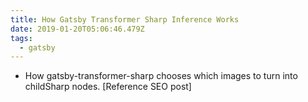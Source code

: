 ```yaml
---
title: How Gatsby Transformer Sharp Inference Works
date: 2019-01-20T05:06:46.479Z
tags:
  - gatsby
---
```

* How gatsby-transformer-sharp chooses which images to turn into childSharp nodes. [Reference SEO post]
